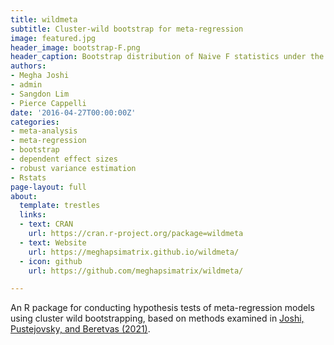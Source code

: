 ```yaml
---
title: wildmeta
subtitle: Cluster-wild bootstrap for meta-regression
image: featured.jpg
header_image: bootstrap-F.png
header_caption: Bootstrap distribution of Naive F statistics under the null hypothesis.
authors:
- Megha Joshi
- admin
- Sangdon Lim
- Pierce Cappelli
date: '2016-04-27T00:00:00Z'
categories:
- meta-analysis
- meta-regression
- bootstrap
- dependent effect sizes
- robust variance estimation
- Rstats
page-layout: full
about:
  template: trestles
  links:
  - text: CRAN
    url: https://cran.r-project.org/package=wildmeta
  - text: Website
    url: https://meghapsimatrix.github.io/wildmeta/
  - icon: github
    url: https://github.com/meghapsimatrix/wildmeta/

---
```


An R package for conducting hypothesis tests of meta-regression models using cluster wild bootstrapping, based on methods examined in [Joshi, Pustejovsky, and Beretvas (2021)](/publication/cluster-wild-bootstrap-for-meta-analysis/).

